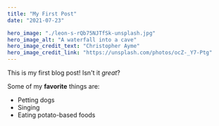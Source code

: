 ```yaml
---
title: "My First Post"
date: "2021-07-23"

hero_image: "./leon-s-rQb75NJTfSk-unsplash.jpg"
hero_image_alt: "A waterfall into a cave"
hero_image_credit_text: "Christopher Ayme"
hero_image_credit_link: "https://unsplash.com/photos/ocZ-_Y7-Ptg"
---
```


This is my first blog post! Isn't it *great*?

Some of my **favorite** things are:

* Petting dogs
* Singing
* Eating potato-based foods